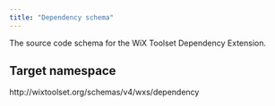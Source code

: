 ```yaml
---
title: "Dependency schema"
---
```


The source code schema for the WiX Toolset Dependency Extension.

## Target namespace

http&#58;//wixtoolset.org/schemas/v4/wxs/dependency
